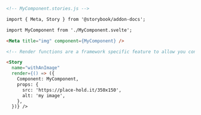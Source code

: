 ```md
<!-- MyComponent.stories.js -->

import { Meta, Story } from '@storybook/addon-docs';

import MyComponent from './MyComponent.svelte';

<Meta title="img" component={MyComponent} />

<!-- Render functions are a framework specific feature to allow you control on how the component renders -->

<Story 
  name="withAnImage"
  render={() => ({
    Component: MyComponent,
    props: {
      src: 'https://place-hold.it/350x150',
      alt: 'my image',
    },
  })} />
```
